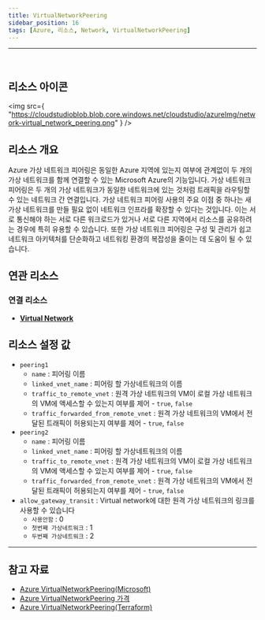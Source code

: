 ```yaml
---
title: VirtualNetworkPeering
sidebar_position: 16
tags: [Azure, 리소스, Network, VirtualNetworkPeering]
---
```


<hr />
<br />

## 리소스 아이콘

<img
    src={
        "https://cloudstudioblob.blob.core.windows.net/cloudstudio/azureImg/network-virtual_network_peering.png"
    }
/>

## 리소스 개요

Azure 가상 네트워크 피어링은 동일한 Azure 지역에 있는지 여부에 관계없이 두 개의 가상 네트워크를 함께 연결할 수 있는 Microsoft Azure의 기능입니다.
가상 네트워크 피어링은 두 개의 가상 네트워크가 동일한 네트워크에 있는 것처럼 트래픽을 라우팅할 수 있는 네트워크 간 연결입니다.
가상 네트워크 피어링 사용의 주요 이점 중 하나는 새 가상 네트워크를 만들 필요 없이 네트워크 인프라를 확장할 수 있다는 것입니다.
이는 서로 통신해야 하는 서로 다른 워크로드가 있거나 서로 다른 지역에서 리소스를 공유하려는 경우에 특히 유용할 수 있습니다.
또한 가상 네트워크 피어링은 구성 및 관리가 쉽고 네트워크 아키텍처를 단순화하고 네트워킹 환경의 복잡성을 줄이는 데 도움이 될 수 있습니다.

## 연관 리소스

### 연결 리소스

-   [**Virtual Network**](https://docs.cstudio.app/en/docs/resource/azure/Network/VirtualNetwork)

## 리소스 설정 값

-   `peering1`
    -   `name` : 피어링 이름
    -   `linked_vnet_name` : 피어링 할 가상네트워크의 이름
    -   `traffic_to_remote_vnet` : 원격 가상 네트워크의 VM이 로컬 가상 네트워크의 VM에 액세스할 수 있는지 여부를 제어 - `true`, `false`
    -   `traffic_forwarded_from_remote_vnet` : 원격 가상 네트워크의 VM에서 전달된 트래픽이 허용되는지 여부를 제어 - `true`, `false`
-   `peering2`
    -   `name` : 피어링 이름
    -   `linked_vnet_name` : 피어링 할 가상네트워크의 이름
    -   `traffic_to_remote_vnet` : 원격 가상 네트워크의 VM이 로컬 가상 네트워크의 VM에 액세스할 수 있는지 여부를 제어 - `true`, `false`
    -   `traffic_forwarded_from_remote_vnet` : 원격 가상 네트워크의 VM에서 전달된 트래픽이 허용되는지 여부를 제어 - `true`, `false`
-   `allow_gateway_transit` : Virtual network에 대한 원격 가상 네트워크의 링크를 사용할 수 있습니다
    -   `사용안함` : 0
    -   `첫번째 가상네트워크` : 1
    -   `두번째 가상네트워크` : 2

---

## 참고 자료

-   [Azure VirtualNetworkPeering(Microsoft)](https://learn.microsoft.com/en-us/azure/virtual-network/virtual-network-peering-overview)
-   [Azure VirtualNetworkPeering 가격](https://azure.microsoft.com/ko-kr/pricing/details/virtual-network/)
-   [Azure VirtualNetworkPeering(Terraform)](https://registry.terraform.io/providers/hashicorp/azurerm/latest/docs/resources/virtual_network_peering)
